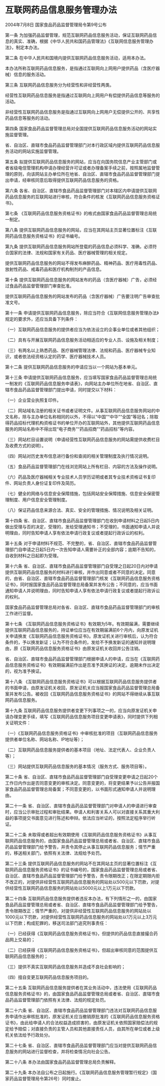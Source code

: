 # 互联网药品信息服务管理办法

2004年7月8日 国家食品药品监督管理局令第9号公布

  

第一条 为加强药品监督管理，规范互联网药品信息服务活动，保证互联网药品信息的真实、准确，根据《中华人民共和国药品管理法》《互联网信息服务管理办法》，制定本办法。

第二条 在中华人民共和国境内提供互联网药品信息服务活动，适用本办法。

本办法所称互联网药品信息服务，是指通过互联网向上网用户提供药品（含医疗器械）信息的服务活动。

第三条 互联网药品信息服务分为经营性和非经营性两类。

经营性互联网药品信息服务是指通过互联网向上网用户有偿提供药品信息等服务的活动。

非经营性互联网药品信息服务是指通过互联网向上网用户无偿提供公开的、共享性药品信息等服务的活动。

第四条 国家食品药品监督管理总局对全国提供互联网药品信息服务活动的网站实施监督管理。

省、自治区、直辖市食品药品监督管理部门对本行政区域内提供互联网药品信息服务活动的网站实施监督管理。

第五条 拟提供互联网药品信息服务的网站，应当在向国务院信息产业主管部门或者省级电信管理机构申请办理经营许可证或者办理备案手续之前，按照属地监督管理的原则，向该网站主办单位所在地省、自治区、直辖市食品药品监督管理部门提出申请，经审核同意后取得提供互联网药品信息服务的资格。

第六条 各省、自治区、直辖市食品药品监督管理部门对本辖区内申请提供互联网药品信息服务的互联网站进行审核，符合条件的核发《互联网药品信息服务资格证书》。

第七条 《互联网药品信息服务资格证书》的格式由国家食品药品监督管理总局统一制定。

第八条 提供互联网药品信息服务的网站，应当在其网站主页显著位置标注《互联网药品信息服务资格证书》的证书编号。

第九条 提供互联网药品信息服务网站所登载的药品信息必须科学、准确，必须符合国家的法律、法规和国家有关药品、医疗器械管理的相关规定。

提供互联网药品信息服务的网站不得发布麻醉药品、精神药品、医疗用毒性药品、放射性药品、戒毒药品和医疗机构制剂的产品信息。

第十条 提供互联网药品信息服务的网站发布的药品（含医疗器械）广告，必须经过食品药品监督管理部门审查批准。

提供互联网药品信息服务的网站发布的药品（含医疗器械）广告要注明广告审查批准文号。

第十一条 申请提供互联网药品信息服务，除应当符合《互联网信息服务管理办法》规定的要求外，还应当具备下列条件：

（一）互联网药品信息服务的提供者应当为依法设立的企事业单位或者其他组织；

（二）具有与开展互联网药品信息服务活动相适应的专业人员、设施及相关制度；

（三）有两名以上熟悉药品、医疗器械管理法律、法规和药品、医疗器械专业知识，或者依法经资格认定的药学、医疗器械技术人员。

第十二条 提供互联网药品信息服务的申请应当以一个网站为基本单元。

第十三条 申请提供互联网药品信息服务，应当填写国家食品药品监督管理总局统一制发的《互联网药品信息服务申请表》，向网站主办单位所在地省、自治区、直辖市食品药品监督管理部门提出申请，同时提交以下材料：

（一）企业营业执照复印件。

（二）网站域名注册的相关证书或者证明文件。从事互联网药品信息服务网站的中文名称，除与主办单位名称相同的以外，不得以“中国”“中华”“全国”等冠名；除取得药品招标代理机构资格证书的单位开办的互联网站外，其他提供互联网药品信息服务的网站名称中不得出现“电子商务”“药品招商”“药品招标”等内容。

（三）网站栏目设置说明（申请经营性互联网药品信息服务的网站需提供收费栏目及收费方式的说明）。

（四）网站对历史发布信息进行备份和查阅的相关管理制度及执行情况说明。

（五）食品药品监督管理部门在线浏览网站上所有栏目、内容的方法及操作说明。

（六）药品及医疗器械相关专业技术人员学历证明或者其专业技术资格证书复印件、网站负责人身份证复印件及简历。

（七）健全的网络与信息安全保障措施，包括网站安全保障措施、信息安全保密管理制度、用户信息安全管理制度。

（八）保证药品信息来源合法、真实、安全的管理措施、情况说明及相关证明。

第十四条 省、自治区、直辖市食品药品监督管理部门在收到申请材料之日起5日内做出受理与否的决定，受理的，发给受理通知书；不受理的，书面通知申请人并说明理由，同时告知申请人享有依法申请行政复议或者提起行政诉讼的权利。

第十五条 对于申请材料不规范、不完整的，省、自治区、直辖市食品药品监督管理部门自申请之日起5日内一次告知申请人需要补正的全部内容；逾期不告知的，自收到材料之日起即为受理。

第十六条 省、自治区、直辖市食品药品监督管理部门自受理之日起20日内对申请提供互联网药品信息服务的材料进行审核，并作出同意或者不同意的决定。同意的，由省、自治区、直辖市食品药品监督管理部门核发《互联网药品信息服务资格证书》，同时报国家食品药品监督管理总局备案并发布公告；不同意的，应当书面通知申请人并说明理由，同时告知申请人享有依法申请行政复议或者提起行政诉讼的权利。

国家食品药品监督管理总局对各省、自治区、直辖市食品药品监督管理部门的审核工作进行监督。

第十七条 《互联网药品信息服务资格证书》有效期为5年。有效期届满，需要继续提供互联网药品信息服务的，持证单位应当在有效期届满前6个月内，向原发证机关申请换发《互联网药品信息服务资格证书》。原发证机关进行审核后，认为符合条件的，予以换发新证；认为不符合条件的，发给不予换发新证的通知并说明理由，原《互联网药品信息服务资格证书》由原发证机关收回并公告注销。

省、自治区、直辖市食品药品监督管理部门根据申请人的申请，应当在《互联网药品信息服务资格证书》有效期届满前作出是否准予其换证的决定。逾期未作出决定的，视为准予换证。

第十八条 《互联网药品信息服务资格证书》可以根据互联网药品信息服务提供者的书面申请，由原发证机关收回，原发证机关应当报国家食品药品监督管理总局备案并发布公告。被收回《互联网药品信息服务资格证书》的网站不得继续从事互联网药品信息服务。

第十九条 互联网药品信息服务提供者变更下列事项之一的，应当向原发证机关申请办理变更手续，填写《互联网药品信息服务项目变更申请表》，同时提供下列相关证明文件：

（一）《互联网药品信息服务资格证书》中审核批准的项目（互联网药品信息服务提供者单位名称、网站名称、IP地址等）；

（二）互联网药品信息服务提供者的基本项目（地址、法定代表人、企业负责人等）；

（三）网站提供互联网药品信息服务的基本情况（服务方式、服务项目等）。

第二十条 省、自治区、直辖市食品药品监督管理部门自受理变更申请之日起20个工作日内作出是否同意变更的审核决定。同意变更的，将变更结果予以公告并报国家食品药品监督管理总局备案；不同意变更的，以书面形式通知申请人并说明理由。

第二十一条 省、自治区、直辖市食品药品监督管理部门对申请人的申请进行审查时，应当公示审批过程和审批结果。申请人和利害关系人可以对直接关系其重大利益的事项提交书面意见进行陈述和申辩。依法应当听证的，按照法定程序举行听证。

第二十二条 未取得或者超出有效期使用《互联网药品信息服务资格证书》从事互联网药品信息服务的，由国家食品药品监督管理总局或者省、自治区、直辖市食品药品监督管理部门给予警告，并责令其停止从事互联网药品信息服务；情节严重的，移送相关部门，依照有关法律、法规给予处罚。

第二十三条 提供互联网药品信息服务的网站不在其网站主页的显著位置标注《互联网药品信息服务资格证书》的证书编号的，国家食品药品监督管理总局或者省、自治区、直辖市食品药品监督管理部门给予警告，责令限期改正；在限定期限内拒不改正的，对提供非经营性互联网药品信息服务的网站处以500元以下罚款，对提供经营性互联网药品信息服务的网站处以5000元以上1万元以下罚款。

第二十四条 互联网药品信息服务提供者违反本办法，有下列情形之一的，由国家食品药品监督管理总局或者省、自治区、直辖市食品药品监督管理部门给予警告，责令限期改正；情节严重的，对提供非经营性互联网药品信息服务的网站处以1000元以下罚款，对提供经营性互联网药品信息服务的网站处以1万元以上3万元以下罚款；构成犯罪的，移送司法部门追究刑事责任：

（一）已经获得《互联网药品信息服务资格证书》，但提供的药品信息直接撮合药品网上交易的；

（二）已经获得《互联网药品信息服务资格证书》，但超出审核同意的范围提供互联网药品信息服务的；

（三）提供不真实互联网药品信息服务并造成不良社会影响的；

（四）擅自变更互联网药品信息服务项目的。

第二十五条 互联网药品信息服务提供者在其业务活动中，违法使用《互联网药品信息服务资格证书》的，由国家食品药品监督管理总局或者省、自治区、直辖市食品药品监督管理部门依照有关法律、法规的规定处罚。

第二十六条 省、自治区、直辖市食品药品监督管理部门违法对互联网药品信息服务申请作出审核批准的，原发证机关应当撤销原批准的《互联网药品信息服务资格证书》，由此给申请人的合法权益造成损害的，由原发证机关依照国家赔偿法的规定给予赔偿；对直接负责的主管人员和其他直接责任人员，由其所在单位或者上级机关依法给予行政处分。

第二十七条 省、自治区、直辖市食品药品监督管理部门应当对提供互联网药品信息服务的网站进行监督检查，并将检查情况向社会公告。

第二十八条 本办法由国家食品药品监督管理总局负责解释。

第二十九条 本办法自公布之日起施行。《互联网药品信息服务管理暂行规定》（国家药品监督管理局令第26号）同时废止。